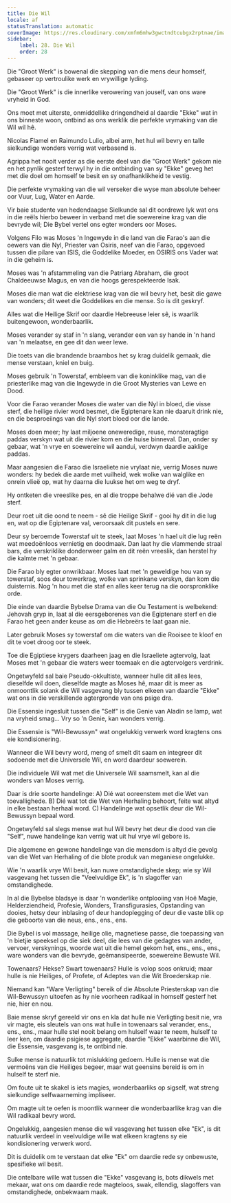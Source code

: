 ```yaml
---
title: Die Wil
locale: af
statusTranslation: automatic
coverImage: https://res.cloudinary.com/xmfm6mhw3gwctndtcubgx2rptnae/image/upload/v1740468922/small_cover_tratado_de_psicologia_revolucionaria_a4c0dca4e0.webp
sidebar:
    label: 28. Die Wil
    order: 28
---
```

Die "Groot Werk" is bowenal die skepping van die mens deur homself, gebaseer op vertroulike werk en vrywillige lyding.

Die "Groot Werk" is die innerlike verowering van jouself, van ons ware vryheid in God.

Ons moet met uiterste, onmiddellike dringendheid al daardie "Ekke" wat in ons binneste woon, ontbind as ons werklik die perfekte vrymaking van die Wil wil hê.

Nicolas Flamel en Raimundo Lulio, albei arm, het hul wil bevry en talle sielkundige wonders verrig wat verbasend is.

Agrippa het nooit verder as die eerste deel van die "Groot Werk" gekom nie en het pynlik gesterf terwyl hy in die ontbinding van sy "Ekke" geveg het met die doel om homself te besit en sy onafhanklikheid te vestig.

Die perfekte vrymaking van die wil verseker die wyse man absolute beheer oor Vuur, Lug, Water en Aarde.

Vir baie studente van hedendaagse Sielkunde sal dit oordrewe lyk wat ons in die reëls hierbo beweer in verband met die soewereine krag van die bevryde wil; Die Bybel vertel ons egter wonders oor Moses.

Volgens Filo was Moses 'n Ingewyde in die land van die Farao's aan die oewers van die Nyl, Priester van Osiris, neef van die Farao, opgevoed tussen die pilare van ISIS, die Goddelike Moeder, en OSIRIS ons Vader wat in die geheim is.

Moses was 'n afstammeling van die Patriarg Abraham, die groot Chaldeeuwse Magus, en van die hoogs gerespekteerde Isak.

Moses die man wat die elektriese krag van die wil bevry het, besit die gawe van wonders; dit weet die Goddelikes en die mense. So is dit geskryf.

Alles wat die Heilige Skrif oor daardie Hebreeuse leier sê, is waarlik buitengewoon, wonderbaarlik.

Moses verander sy staf in 'n slang, verander een van sy hande in 'n hand van 'n melaatse, en gee dit dan weer lewe.

Die toets van die brandende braambos het sy krag duidelik gemaak, die mense verstaan, kniel en buig.

Moses gebruik 'n Towerstaf, embleem van die koninklike mag, van die priesterlike mag van die Ingewyde in die Groot Mysteries van Lewe en Dood.

Voor die Farao verander Moses die water van die Nyl in bloed, die visse sterf, die heilige rivier word besmet, die Egiptenare kan nie daaruit drink nie, en die besproeiings van die Nyl stort bloed oor die lande.

Moses doen meer; hy laat miljoene oneweredige, reuse, monsteragtige paddas verskyn wat uit die rivier kom en die huise binneval. Dan, onder sy gebaar, wat 'n vrye en soewereine wil aandui, verdwyn daardie aaklige paddas.

Maar aangesien die Farao die Israeliete nie vrylaat nie, verrig Moses nuwe wonders: hy bedek die aarde met vuilheid, wek wolke van walglike en onrein vlieë op, wat hy daarna die luukse het om weg te dryf.

Hy ontketen die vreeslike pes, en al die troppe behalwe dié van die Jode sterf.

Deur roet uit die oond te neem - sê die Heilige Skrif - gooi hy dit in die lug en, wat op die Egiptenare val, veroorsaak dit pustels en sere.

Deur sy beroemde Towerstaf uit te steek, laat Moses 'n hael uit die lug reën wat meedoënloos vernietig en doodmaak. Dan laat hy die vlammende straal bars, die verskriklike donderweer galm en dit reën vreeslik, dan herstel hy die kalmte met 'n gebaar.

Die Farao bly egter onwrikbaar. Moses laat met 'n geweldige hou van sy towerstaf, soos deur towerkrag, wolke van sprinkane verskyn, dan kom die duisternis. Nog 'n hou met die staf en alles keer terug na die oorspronklike orde.

Die einde van daardie Bybelse Drama van die Ou Testament is welbekend: Jehovah gryp in, laat al die eersgeborenes van die Egiptenare sterf en die Farao het geen ander keuse as om die Hebreërs te laat gaan nie.

Later gebruik Moses sy towerstaf om die waters van die Rooisee te kloof en dit te voet droog oor te steek.

Toe die Egiptiese krygers daarheen jaag en die Israeliete agtervolg, laat Moses met 'n gebaar die waters weer toemaak en die agtervolgers verdrink.

Ongetwyfeld sal baie Pseudo-okkultiste, wanneer hulle dit alles lees, dieselfde wil doen, dieselfde magte as Moses hê, maar dit is meer as onmoontlik solank die Wil vasgevang bly tussen elkeen van daardie "Ekke" wat ons in die verskillende agtergronde van ons psige dra.

Die Essensie ingesluit tussen die "Self" is die Genie van Aladin se lamp, wat na vryheid smag... Vry so 'n Genie, kan wonders verrig.

Die Essensie is "Wil-Bewussyn" wat ongelukkig verwerk word kragtens ons eie kondisionering.

Wanneer die Wil bevry word, meng of smelt dit saam en integreer dit sodoende met die Universele Wil, en word daardeur soewerein.

Die individuele Wil wat met die Universele Wil saamsmelt, kan al die wonders van Moses verrig.

Daar is drie soorte handelinge: A) Dié wat ooreenstem met die Wet van toevallighede. B) Dié wat tot die Wet van Herhaling behoort, feite wat altyd in elke bestaan herhaal word. C) Handelinge wat opsetlik deur die Wil-Bewussyn bepaal word.

Ongetwyfeld sal slegs mense wat hul Wil bevry het deur die dood van die "Self", nuwe handelinge kan verrig wat uit hul vrye wil gebore is.

Die algemene en gewone handelinge van die mensdom is altyd die gevolg van die Wet van Herhaling of die blote produk van meganiese ongelukke.

Wie 'n waarlik vrye Wil besit, kan nuwe omstandighede skep; wie sy Wil vasgevang het tussen die "Veelvuldige Ek", is 'n slagoffer van omstandighede.

In al die Bybelse bladsye is daar 'n wonderlike ontplooiing van Hoë Magie, Helderziendheid, Profesie, Wonders, Transfigurasies, Opstanding van dooies, hetsy deur inblasing of deur handoplegging of deur die vaste blik op die geboorte van die neus, ens., ens., ens.

Die Bybel is vol massage, heilige olie, magnetiese passe, die toepassing van 'n bietjie speeksel op die siek deel, die lees van die gedagtes van ander, vervoer, verskynings, woorde wat uit die hemel gekom het, ens., ens., ens., ware wonders van die bevryde, geëmansipeerde, soewereine Bewuste Wil.

Towenaars? Hekse? Swart towenaars? Hulle is volop soos onkruid; maar hulle is nie Heiliges, of Profete, of Adeptes van die Wit Broederskap nie.

Niemand kan "Ware Verligting" bereik of die Absolute Priesterskap van die Wil-Bewussyn uitoefen as hy nie voorheen radikaal in homself gesterf het nie, hier en nou.

Baie mense skryf gereeld vir ons en kla dat hulle nie Verligting besit nie, vra vir magte, eis sleutels van ons wat hulle in towenaars sal verander, ens., ens., ens., maar hulle stel nooit belang om hulself waar te neem, hulself te leer ken, om daardie psigiese aggregate, daardie "Ekke" waarbinne die Wil, die Essensie, vasgevang is, te ontbind nie.

Sulke mense is natuurlik tot mislukking gedoem. Hulle is mense wat die vermoëns van die Heiliges begeer, maar wat geensins bereid is om in hulself te sterf nie.

Om foute uit te skakel is iets magies, wonderbaarliks op sigself, wat streng sielkundige selfwaarneming impliseer.

Om magte uit te oefen is moontlik wanneer die wonderbaarlike krag van die Wil radikaal bevry word.

Ongelukkig, aangesien mense die wil vasgevang het tussen elke "Ek", is dit natuurlik verdeel in veelvuldige wille wat elkeen kragtens sy eie kondisionering verwerk word.

Dit is duidelik om te verstaan dat elke "Ek" om daardie rede sy onbewuste, spesifieke wil besit.

Die ontelbare wille wat tussen die "Ekke" vasgevang is, bots dikwels met mekaar, wat ons om daardie rede magteloos, swak, ellendig, slagoffers van omstandighede, onbekwaam maak.

